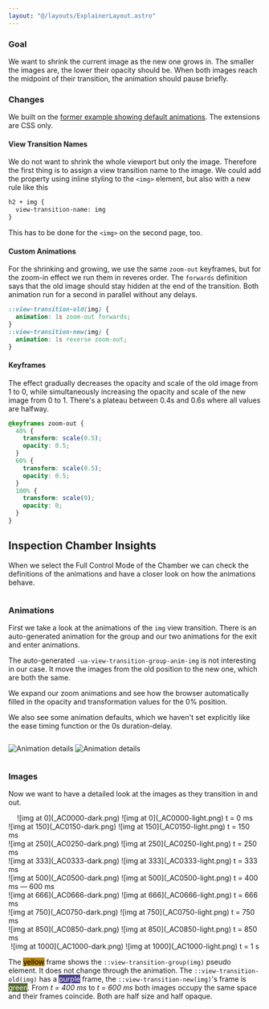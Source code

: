 ```yaml
---
layout: "@/layouts/ExplainerLayout.astro"
---
```


### Goal

We want to shrink the current image as the new one grows in. The smaller the images are, the lower their opacity should be. When both images reach the midpoint of their transition, the animation should pause briefly.

### Changes

We built on the [former example showing default animations](/demo/BasicC1/). The extensions are CSS only.

#### View Transition Names
We do not want to shrink the whole viewport but only the image. Therefore the first thing is to assign a view transition name to the image. We could add the property using inline styling to the `<img>` element, but also with a new rule like this
```html ins={1-3}
h2 + img {
  view-transition-name: img
}
```
This has to be done for the `<img>` on the second page, too.

#### Custom Animations

For the shrinking and growing, we use the same `zoom-out` keyframes, but for the zoom-in effect we run them in reveres order.  The `forwards` definition says that the old image should stay hidden at the end of the transition. Both animation run for a second in parallel without any delays.

```css ins={1-6}
::view-transition-old(img) {
  animation: 1s zoom-out forwards;
}
::view-transition-new(img) {
  animation: 1s reverse zoom-out;
}
```

#### Keyframes
The effect gradually decreases the opacity and scale of the old image from 1 to 0, while simultaneously increasing the opacity and scale of the new image from 0 to 1. There's a plateau between 0.4s and 0.6s where all values are halfway.

```css ins={1-14}
@keyframes zoom-out {
  40% {
    transform: scale(0.5);
    opacity: 0.5;
  }
  60% {
    transform: scale(0.5);
    opacity: 0.5;
  }
  100% {
    transform: scale(0);
    opacity: 0;
  }
}
```
## Inspection Chamber Insights

When we select the Full Control Mode of the Chamber we can check the definitions of the animations and have a closer look on how the animations behave.

<div style="display:flex; flex-wrap:wrap; justify-content: space-;"><div class="item" style="min-width: 300px;">

### Animations
First we take a look at the animations of the `img` view transition. There is an auto-generated animation for the group and our two animations for the exit and enter animations.

The auto-generated `-ua-view-transition-group-anim-img` is not interesting in our case. It move the images from the old position to the new one, which are both the same.

We expand our zoom animations and see how the browser automatically filled in the opacity and transformation values for the 0% position.

We also see some animation defaults, which we haven't set explicitly like the ease timing function or the 0s duration-delay.

</div><div class="item">

<span class="light:sl-hidden">![Animation details](_ACan-dark.png)</span>
<span class="dark:sl-hidden">![Animation details](_ACan-light.png)</span>

</div></div>

<style>{`
.item {
  flex: 1;
}
.item img {
  width: 300px;
}
`}</style>

### Images

Now we want to have a detailed look at the images as they transition in and out.

<div style="display: flex; flex-wrap: wrap; justify-content: space-around;">

<div class="imgItem">
<span class="light:sl-hidden">![img at 0](_AC0000-dark.png)</span>
<span class="dark:sl-hidden">![img at 0](_AC0000-light.png)</span>
<span class="t">t = 0 ms</span>
</div>
<div class="imgItem">
<span class="light:sl-hidden">![img at 150](_AC0150-dark.png)</span>
<span class="dark:sl-hidden">![img at 150](_AC0150-light.png)</span>
<span class="t">t = 150 ms</span>
</div>
<div class="imgItem">
<span class="light:sl-hidden">![img at 250](_AC0250-dark.png)</span>
<span class="dark:sl-hidden">![img at 250](_AC0250-light.png)</span>
<span class="t">t = 250 ms</span>
</div>
<div class="imgItem">
<span class="light:sl-hidden">![img at 333](_AC0333-dark.png)</span>
<span class="dark:sl-hidden">![img at 333](_AC0333-light.png)</span>
<span class="t">t = 333 ms</span>
</div>
<div class="imgItem">
<span class="light:sl-hidden">![img at 500](_AC0500-dark.png)</span>
<span class="dark:sl-hidden">![img at 500](_AC0500-light.png)</span>
<span class="t">t = 400 ms &mdash; 600 ms</span>
</div>
<div class="imgItem">
<span class="light:sl-hidden">![img at 666](_AC0666-dark.png)</span>
<span class="dark:sl-hidden">![img at 666](_AC0666-light.png)</span>
<span class="t">t = 666 ms</span>
</div>
<div class="imgItem">
<span class="light:sl-hidden">![img at 750](_AC0750-dark.png)</span>
<span class="dark:sl-hidden">![img at 750](_AC0750-light.png)</span>
<span class="t">t = 750 ms</span>
</div>
<div class="imgItem">
<span class="light:sl-hidden">![img at 850](_AC0850-dark.png)</span>
<span class="dark:sl-hidden">![img at 850](_AC0850-light.png)</span>
<span class="t">t = 850 ms</span>
</div>
<div class="imgItem">
<span class="light:sl-hidden">![img at 1000](_AC1000-dark.png)</span>
<span class="dark:sl-hidden">![img at 1000](_AC1000-light.png)</span>
<span class="t">t = 1 s</span>
</div>

</div>
<style>{`
.imgItem img {
  width: 150px;
 }
.imgItem:nth-child(5) {
  flex: 1 1 100%
}
.t {
  text-align: center;
  display: block;
  color: #888;
  font-size: 0.9rem;
  transform: translateY(-20px)
}
`}</style>

The <span style="background-color: darkgoldenrod; color:#000">yellow</span> frame shows the `::view-transition-group(img)` pseudo element. It does not change through the animation. The `::view-transition-old(img)` has a <span style="background-color: darkslateblue; color:#fff">purple</span> frame, the `::view-transition-new(img)`'s frame is <span style="background-color: darkolivegreen; color:#fff">green</span>. From _t = 400 ms_ to _t = 600 ms_ both images occupy the same space and their frames coincide. Both are half size and  half opaque.